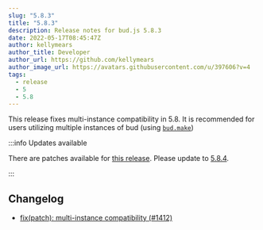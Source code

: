 ```yaml
---
slug: "5.8.3"
title: "5.8.3"
description: Release notes for bud.js 5.8.3
date: 2022-05-17T08:45:47Z
author: kellymears
author_title: Developer
author_url: https://github.com/kellymears
author_image_url: https://avatars.githubusercontent.com/u/397606?v=4
tags:
  - release
  - 5
  - 5.8
---
```


<!--This file is generated-->

This release fixes multi-instance compatibility in 5.8. It is recommended for users utilizing multiple instances of bud (using [`bud.make`](https://bud.js.org/docs/bud.make))

<!--truncate-->

:::info Updates available

There are patches available for [this release](https://bud.js.org/releases/tags/5-8). Please update to [5.8.4](https://bud.js.org/releases/5.8.4).

:::

## Changelog

- [fix(patch): multi-instance compatibility (#1412)](https://github.com/roots/bud/commit/9bd07900c5b98b00b835d53e1dcd4a17e6ee5c1b)